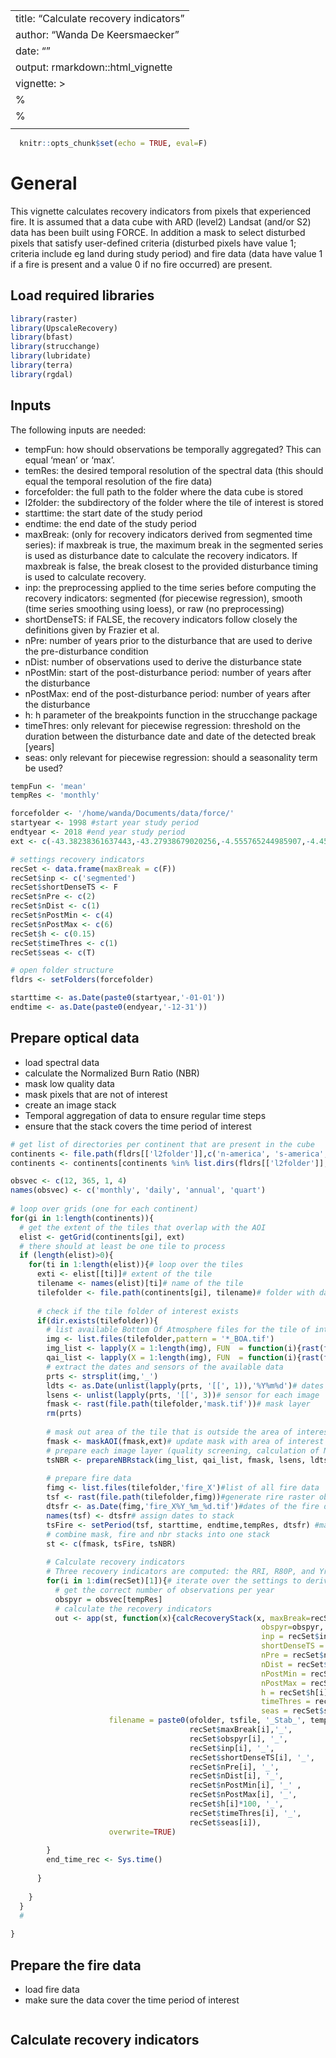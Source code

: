 ---
title: "Calculate recovery indicators"
author: "Wanda De Keersmaecker"
date: ""
output: rmarkdown::html_vignette
vignette: >
%\VignetteIndexEntry{Calculate recovery indicators}
  %\VignetteEngine{knitr::rmarkdown}
  \usepackage[utf8]{inputenc}
  ---
  
```r
  knitr::opts_chunk$set(echo = TRUE, eval=F)
```
# General
This vignette calculates recovery indicators from pixels that experienced fire. It is assumed that a data cube with ARD (level2) Landsat (and/or S2) data has been built using FORCE. In addition a mask to select disturbed pixels that satisfy user-defined criteria (disturbed pixels have value 1; criteria include eg land during study period) and fire data (data have value 1 if a fire is present and a value 0 if no fire occurred) are present.

## Load required libraries
```r
library(raster)
library(UpscaleRecovery)
library(bfast)
library(strucchange)
library(lubridate)
library(terra)
library(rgdal)
```

## Inputs
The following inputs are needed:

- tempFun: how should observations be temporally aggregated? This can equal 'mean' or 'max'.
- temRes: the desired temporal resolution of the spectral data (this should equal the temporal resolution of the fire data)
- forcefolder: the full path to the folder where the data cube is stored
- l2folder: the subdirectory of the folder where the tile of interest is stored
- starttime: the start date of the study period
- endtime: the end date of the study period
- maxBreak: (only for recovery indicators derived from segmented time series): if maxbreak is true, the maximum break in the segmented series is used as disturbance date to calculate the recovery indicators. If maxbreak is false, the break closest to the provided disturbance timing is used to calculate recovery.
- inp: the preprocessing applied to the time series before computing the recovery indicators: segmented (for piecewise regression), smooth (time series smoothing using loess), or raw (no preprocessing)
- shortDenseTS: if FALSE, the recovery indicators follow closely the definitions given by Frazier et al.
- nPre: number of years prior to the disturbance that are used to derive the pre-disturbance condition
- nDist: number of observations used to derive the disturbance state
- nPostMin: start of the post-disturbance period: number of years after the disturbance
- nPostMax: end of the post-disturbance period: number of years after the disturbance
- h: h parameter of the breakpoints function in the strucchange package
- timeThres: only relevant for piecewise regression: threshold on the duration between the disturbance date and date of the detected break [years]
- seas: only relevant for piecewise regression: should a seasonality term be used?

```r
tempFun <- 'mean'
tempRes <- 'monthly'

forcefolder <- '/home/wanda/Documents/data/force/'
startyear <- 1998 #start year study period
endtyear <- 2018 #end year study period
ext <- c(-43.38238361637443,-43.27938679020256,-4.555765244985907,-4.451717415449725)

# settings recovery indicators
recSet <- data.frame(maxBreak = c(F))
recSet$inp <- c('segmented')
recSet$shortDenseTS <- F
recSet$nPre <- c(2)
recSet$nDist <- c(1)
recSet$nPostMin <- c(4)
recSet$nPostMax <- c(6)
recSet$h <- c(0.15)
recSet$timeThres <- c(1)
recSet$seas <- c(T)
```

```r
# open folder structure
fldrs <- setFolders(forcefolder)

starttime <- as.Date(paste0(startyear,'-01-01'))
endtime <- as.Date(paste0(endyear,'-12-31'))
```

## Prepare optical data

- load spectral data
- calculate the Normalized Burn Ratio (NBR)
- mask low quality data
- mask pixels that are not of interest  
- create an image stack
- Temporal aggregation of data to ensure regular time steps
- ensure that the stack covers the time period of interest
```r
# get list of directories per continent that are present in the cube
continents <- file.path(fldrs[['l2folder']],c('n-america', 's-america', 'europe', 'asia', 'africa', 'oceania', 'antartica'))
continents <- continents[continents %in% list.dirs(fldrs[['l2folder']], recursive = F)]

obsvec <- c(12, 365, 1, 4)
names(obsvec) <- c('monthly', 'daily', 'annual', 'quart')
        
# loop over grids (one for each continent)
for(gi in 1:length(continents)){
  # get the extent of the tiles that overlap with the AOI
  elist <- getGrid(continents[gi], ext)
  # there should at least be one tile to process
  if (length(elist)>0){
    for(ti in 1:length(elist)){# loop over the tiles
      exti <- elist[[ti]]# extent of the tile 
      tilename <- names(elist)[ti]# name of the tile
      tilefolder <- file.path(continents[gi], tilename)# folder with data of interest
      
      # check if the tile folder of interest exists
      if(dir.exists(tilefolder)){
        # list available Bottom Of Atmosphere files for the tile of interest
        img <- list.files(tilefolder,pattern = '*_BOA.tif')
        img_list <- lapply(X = 1:length(img), FUN  = function(i){rast(file.path(tilefolder,img[i]))})# list of rasters with spectral data
        qai_list <- lapply(X = 1:length(img), FUN  = function(i){rast(file.path(tilefolder,gsub("BOA", "QAI", img[i])))})# list of rasters with quality assurance information
        # extract the dates and sensors of the available data
        prts <- strsplit(img,'_')
        ldts <- as.Date(unlist(lapply(prts, '[[', 1)),'%Y%m%d')# dates of each image
        lsens <- unlist(lapply(prts, '[[', 3))# sensor for each image
        fmask <- rast(file.path(tilefolder,'mask.tif'))# mask layer
        rm(prts)
        
        # mask out area of the tile that is outside the area of interest
        fmask <- maskAOI(fmask,ext)# update mask with area of interest
        # prepare each image layer (quality screening, calculation of NBR, spatial aggregation, and stacking)
        tsNBR <- prepareNBRstack(img_list, qai_list, fmask, lsens, ldts, tempFun, tempRes, starttime, endtime)
        
        # prepare fire data
        fimg <- list.files(tilefolder,'fire_X')#list of all fire data
        tsf <- rast(file.path(tilefolder,fimg))#generate rire raster object
        dtsfr <- as.Date(fimg,'fire_X%Y_%m_%d.tif')#dates of the fire data
        names(tsf) <- dtsfr# assign dates to stack
        tsFire <- setPeriod(tsf, starttime, endtime,tempRes, dtsfr) #make sure that image stack covers time period of interest
        # combine mask, fire and nbr stacks into one stack 
        st <- c(fmask, tsFire, tsNBR) 
        
        # Calculate recovery indicators 
        # Three recovery indicators are computed: the RRI, R80P, and YrYr 
        for(i in 1:dim(recSet)[1]){# iterate over the settings to derive the recovery indicators 
          # get the correct number of observations per year 
          obspyr = obsvec[tempRes]
          # calculate the recovery indicators 
          out <- app(st, function(x){calcRecoveryStack(x, maxBreak=recSet$maxBreak[i], 
                                                        obspyr=obspyr, 
                                                        inp = recSet$inp[i], 
                                                        shortDenseTS = recSet$shortDenseTS[i], 
                                                        nPre = recSet$nPre[i], 
                                                        nDist = recSet$nDist[i], 
                                                        nPostMin = recSet$nPostMin[i], 
                                                        nPostMax = recSet$nPostMax[i], 
                                                        h = recSet$h[i], 
                                                        timeThres = recSet$timeThres, 
                                                        seas = recSet$seas)}, 
                      filename = paste0(ofolder, tsfile, '_Stab_', tempRes, '_', 
                                        recSet$maxBreak[i],'_', 
                                        recSet$obspyr[i], '_',
                                        recSet$inp[i], '_', 
                                        recSet$shortDenseTS[i], '_',  
                                        recSet$nPre[i], '_', 
                                        recSet$nDist[i], '_', 
                                        recSet$nPostMin[i], '_' ,
                                        recSet$nPostMax[i], '_', 
                                        recSet$h[i]*100, '_', 
                                        recSet$timeThres[i], '_', 
                                        recSet$seas[i]),
                      overwrite=TRUE)
          
        }
        end_time_rec <- Sys.time()
        
      }
      
    }
  }
  # 
  
}

```

## Prepare the fire data

- load fire data
- make sure the data cover the time period of interest

```r

```

## Calculate recovery indicators
```r

```
